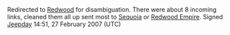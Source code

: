 <article id="9752303" title=Talk:Redwoods>
	<talkpage id="9752303" title="Talk:Redwoods">
Redirected to [[Redwood]] for disambiguation.  There were about 8 incoming links, cleaned them all up sent most to [[Sequoia]] or [[Redwood Empire]].   Signed [[User:Jeepday|Jeepday]] 14:51, 27 February 2007 (UTC)
	</talkpage>
</article>